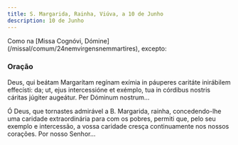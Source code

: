 ```yaml
---
title: S. Margarida, Rainha, Viúva, a 10 de Junho
description: 10 de Junho
---
```


<aside>
  Como na [Missa Cognóvi, Dómine](/missal/comum/24nemvirgensnemmartires),
  excepto:
</aside>

### Oração

<div class="side-by-side not-content">

Deus, qui beátam Margarítam regínam exímia in páuperes caritáte inirábilem effecísti: da; ut, ejus intercessióne et exémplo, tua in córdibus nostris cáritas júgiter augeátur. Per Dóminum nostrum...

Ó Deus, que tornastes admirável a B. Margarida, rainha, concedendo-lhe uma caridade extraordinária para com os pobres, permiti que, pelo seu exemplo e intercessão, a vossa caridade cresça continuamente nos nossos corações. Por nosso Senhor...

</div>
